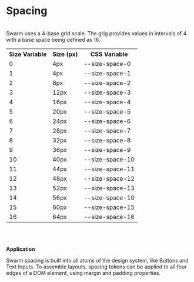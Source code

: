 # Spacing

<br/>
Swarm uses a 4-base grid scale. The grig provides values in intervals of 4 with a base space being defined as 16.
<br />

<table className="props-table">
    <tr>
        <th>Size Variable</th>
        <th>Size (px)</th>
        <th>CSS Variable</th>
    </tr>
    <tr>
        <td className="text-code">0</td>
        <td>4px</td>
        <td>--size-space-0</td>
    </tr>
    <tr>
        <td className="text-code">1</td>
        <td>4px</td>
        <td>--size-space-1</td>
    </tr>
    <tr>
        <td className="text-code">2</td>
        <td>8px</td>
        <td>--size-space-2</td>
    </tr>
    <tr>
        <td className="text-code">3</td>
        <td>12px</td>
        <td>--size-space-3</td>
    </tr>
    <tr>
        <td className="text-code">4</td>
        <td>16px</td>
        <td>--size-space-4</td>
    </tr>
    <tr>
        <td className="text-code">5</td>
        <td>20px</td>
        <td>--size-space-5</td>
    </tr>
    <tr>
        <td className="text-code">6</td>
        <td>24px</td>
        <td>--size-space-6</td>
    </tr>
    <tr>
        <td className="text-code">7</td>
        <td>28px</td>
        <td>--size-space-7</td>
    </tr>
    <tr>
        <td className="text-code">8</td>
        <td>32px</td>
        <td>--size-space-8</td>
    </tr>
    <tr>
        <td className="text-code">9</td>
        <td>36px</td>
        <td>--size-space-9</td>
    </tr>
    <tr>
        <td className="text-code">10</td>
        <td>40px</td>
        <td>--size-space-10</td>
    </tr>
    <tr>
        <td className="text-code">11</td>
        <td>44px</td>
        <td>--size-space-11</td>
    </tr>
    <tr>
        <td className="text-code">12</td>
        <td>48px</td>
        <td>--size-space-12</td>
    </tr>
    <tr>
        <td className="text-code">13</td>
        <td>52px</td>
        <td>--size-space-13</td>
    </tr>
    <tr>
        <td className="text-code">14</td>
        <td>56px</td>
        <td>--size-space-10</td>
    </tr>
    <tr>
        <td className="text-code">15</td>
        <td>60px</td>
        <td>--size-space-15</td>
    </tr>
    <tr>
        <td className="text-code">16</td>
        <td>64px</td>
        <td>--size-space-16</td>
    </tr>
</table>



<br />
<br />


**Application**

Swarm spacing is built into all atoms of the design system, like Buttons and Text Inputs. To assemble layouts, spacing tokens can be applied to all four edges of a DOM element, using margin and padding properties.

<br />
<br />
